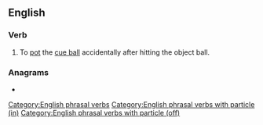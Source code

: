 ==English==

===Verb===
{{head|en|verb}}

# {{lb|en|snooker|pool}} To [[pot]] the [[cue ball]] accidentally after hitting the object ball.

===Anagrams===
* {{anagrams|en|a=ffginoo|foofing}}

[[Category:English phrasal verbs]]
[[Category:English phrasal verbs with particle (in)]]
[[Category:English phrasal verbs with particle (off)]]